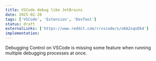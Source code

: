 ```yaml
---
title: VSCode debug like JetBrains
date: 2025-02-28
tags: ['VSCode', 'Extension', 'DevTool']
status: draft
externalLinks: ['https://www.reddit.com/r/vscode/s/o6A2sqsDk4']
implementation: 
---
```


Debugging Control on VSCode is missing some feature when running multiple debugging processes at once.

